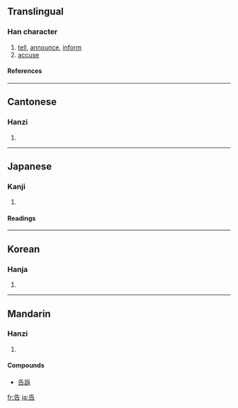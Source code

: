 {{see|吿}}

==Translingual==
===Han character===
{{Han char|rn=30|rad=口|as=04|sn=7|four=2460<sub>1</sub>|canj=竹土口 (HGR)}}
# [[tell]], [[announce]], [[inform]]
# [[accuse]]
====References====
{{Han ref|kx=0181.191|dkj=03381|dj=0398.040|hdz=10589.120|uh=544A|ud=21578|bh=A769|bd=42857}}
----
==Cantonese==
===Hanzi===
{{yue-hanzi|jyut=|y=gou3}}
# {{defn|Cantonese}}
----
==Japanese==
===Kanji===
{{ja-kanji|grade=4|rs=口04}}
# {{defn|Japanese}} 
====Readings====
{{ja-readings|on=[[こく]] (koku), [[こう]] (kō)|kun=[[つげる]] (tsugeru)}}
----
==Korean==
===Hanja===
{{ko-hanja|hangeul=[[고]], [[곡]]|rv=go, gok|mr=ko, kok}}
# {{defn|Korean}}
----
==Mandarin==
===Hanzi===
{{cmn-hanzi|pin=[[gào]] ([[gao4]])|wg=kao<sup>4</sup>}}
# {{defn|Mandarin}}
====Compounds====
*[[告訴]]

[[fr:告]]
[[ja:告]]